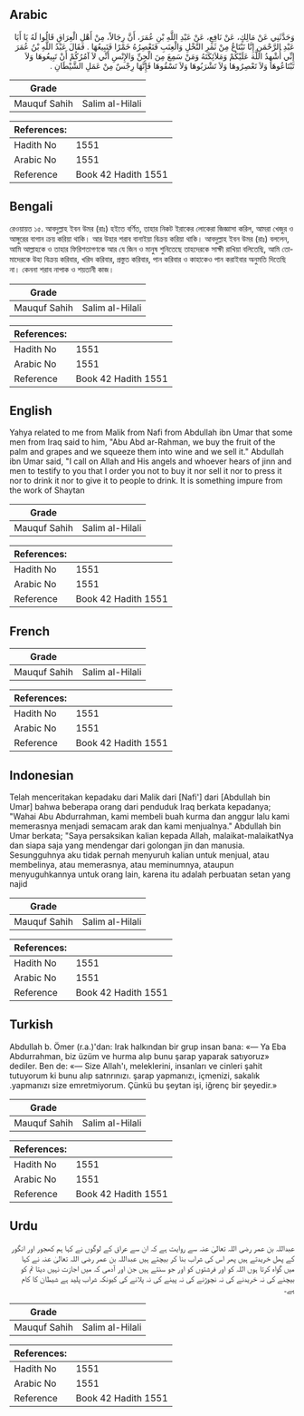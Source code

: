 ## Arabic


<div dir="rtl" lang="ar" style={{fontSize:'larger',backgroundColor:'#f8f9fa',padding:20}}>
وَحَدَّثَنِي عَنْ مَالِكٍ، عَنْ نَافِعٍ، عَنْ عَبْدِ اللَّهِ بْنِ عُمَرَ، أَنَّ رِجَالاً، مِنْ أَهْلِ الْعِرَاقِ قَالُوا لَهُ يَا أَبَا عَبْدِ الرَّحْمَنِ إِنَّا نَبْتَاعُ مِنْ ثَمَرِ النَّخْلِ وَالْعِنَبِ فَنَعْصِرُهُ خَمْرًا فَنَبِيعُهَا ‏.‏ فَقَالَ عَبْدُ اللَّهِ بْنُ عُمَرَ إِنِّي أُشْهِدُ اللَّهَ عَلَيْكُمْ وَمَلاَئِكَتَهُ وَمَنْ سَمِعَ مِنَ الْجِنِّ وَالإِنْسِ أَنِّي لاَ آمُرُكُمْ أَنْ تَبِيعُوهَا وَلاَ تَبْتَاعُوهَا وَلاَ تَعْصِرُوهَا وَلاَ تَشْرَبُوهَا وَلاَ تَسْقُوهَا فَإِنَّهَا رِجْسٌ مِنْ عَمَلِ الشَّيْطَانِ ‏.‏
</div>
<div style={{backgroundColor:'#f8f9fa',padding:20, marginBottom: 10}}><table> <thead> <tr> <th>Grade</th> <th></th> </tr> </thead> <tbody> <tr><td>Mauquf Sahih</td><td>Salim al-Hilali</td></tr></tbody></table><table> <thead> <tr> <th>References:</th> <th></th> </tr> </thead> <tbody><tr><td>Hadith No</td><td>1551</td></tr><tr><td>Arabic No</td><td>1551</td></tr><tr><td>Reference</td><td>Book 42 Hadith 1551</td></tr></tbody></table></div>

## Bengali


<div dir="ltr" lang="bn" style={{fontSize:'larger',backgroundColor:'#f8f9fa',padding:20}}>
রেওয়ায়ত ১৫. আবদুল্লাহ ইবন উমর (রাঃ) হইতে বর্ণিত, তাহার নিকট ইরাকের লোকেরা জিজ্ঞাসা করিল, আমরা খেজুর ও আঙ্গুরের বাগান ক্রয় করিয়া থাকি। আর উহার শরাব বানাইয়া বিক্রয় করিয়া থাকি। আবদুল্লাহ ইবন উমর (রাঃ) বললেন, আমি আল্লাহকে ও তাহার ফিরিশতাগণকে আর যে জিন ও মানুষ শুনিতেছে তাহদেরকে সাক্ষী রাখিয়া বলিতেছি, আমি তোমাদেরকে উহা বিক্রয় করিবার, খরিদ করিবার, প্রস্তুত করিবার, পান করিবার ও কাহাকেও পান করাইবার অনুমতি দিতেছি না। কেননা শরাব নাপাক ও শয়তানী কাজ।
</div>
<div style={{backgroundColor:'#f8f9fa',padding:20, marginBottom: 10}}><table> <thead> <tr> <th>Grade</th> <th></th> </tr> </thead> <tbody> <tr><td>Mauquf Sahih</td><td>Salim al-Hilali</td></tr></tbody></table><table> <thead> <tr> <th>References:</th> <th></th> </tr> </thead> <tbody><tr><td>Hadith No</td><td>1551</td></tr><tr><td>Arabic No</td><td>1551</td></tr><tr><td>Reference</td><td>Book 42 Hadith 1551</td></tr></tbody></table></div>

## English


<div dir="ltr" lang="en" style={{fontSize:'larger',backgroundColor:'#f8f9fa',padding:20}}>
Yahya related to me from Malik from Nafi from Abdullah ibn Umar that some men from Iraq said to him, "Abu Abd ar-Rahman, we buy the fruit of the palm and grapes and we squeeze them into wine and we sell it." Abdullah ibn Umar said, "I call on Allah and His angels and whoever hears of jinn and men to testify to you that I order you not to buy it nor sell it nor to press it nor to drink it nor to give it to people to drink. It is something impure from the work of Shaytan
</div>
<div style={{backgroundColor:'#f8f9fa',padding:20, marginBottom: 10}}><table> <thead> <tr> <th>Grade</th> <th></th> </tr> </thead> <tbody> <tr><td>Mauquf Sahih</td><td>Salim al-Hilali</td></tr></tbody></table><table> <thead> <tr> <th>References:</th> <th></th> </tr> </thead> <tbody><tr><td>Hadith No</td><td>1551</td></tr><tr><td>Arabic No</td><td>1551</td></tr><tr><td>Reference</td><td>Book 42 Hadith 1551</td></tr></tbody></table></div>

## French


<div dir="ltr" lang="fr" style={{fontSize:'larger',backgroundColor:'#f8f9fa',padding:20}}>

</div>
<div style={{backgroundColor:'#f8f9fa',padding:20, marginBottom: 10}}><table> <thead> <tr> <th>Grade</th> <th></th> </tr> </thead> <tbody> <tr><td>Mauquf Sahih</td><td>Salim al-Hilali</td></tr></tbody></table><table> <thead> <tr> <th>References:</th> <th></th> </tr> </thead> <tbody><tr><td>Hadith No</td><td>1551</td></tr><tr><td>Arabic No</td><td>1551</td></tr><tr><td>Reference</td><td>Book 42 Hadith 1551</td></tr></tbody></table></div>

## Indonesian


<div dir="ltr" lang="id" style={{fontSize:'larger',backgroundColor:'#f8f9fa',padding:20}}>
Telah menceritakan kepadaku dari Malik dari [Nafi'] dari [Abdullah bin Umar] bahwa beberapa orang dari penduduk Iraq berkata kepadanya; "Wahai Abu Abdurrahman, kami membeli buah kurma dan anggur lalu kami memerasnya menjadi semacam arak dan kami menjualnya." Abdullah bin Umar berkata; "Saya persaksikan kalian kepada Allah, malaikat-malaikatNya dan siapa saja yang mendengar dari golongan jin dan manusia. Sesungguhnya aku tidak pernah menyuruh kalian untuk menjual, atau membelinya, atau memerasnya, atau meminumnya, ataupun menyuguhkannya untuk orang lain, karena itu adalah perbuatan setan yang najid
</div>
<div style={{backgroundColor:'#f8f9fa',padding:20, marginBottom: 10}}><table> <thead> <tr> <th>Grade</th> <th></th> </tr> </thead> <tbody> <tr><td>Mauquf Sahih</td><td>Salim al-Hilali</td></tr></tbody></table><table> <thead> <tr> <th>References:</th> <th></th> </tr> </thead> <tbody><tr><td>Hadith No</td><td>1551</td></tr><tr><td>Arabic No</td><td>1551</td></tr><tr><td>Reference</td><td>Book 42 Hadith 1551</td></tr></tbody></table></div>

## Turkish


<div dir="ltr" lang="tr" style={{fontSize:'larger',backgroundColor:'#f8f9fa',padding:20}}>
Abdullah b. Ömer (r.a.)'dan: Irak halkından bir grup insan bana: «— Ya Eba Abdurrahman, biz üzüm ve hurma alıp bunu şarap yaparak satıyoruz» dediler. Ben de: «— Size Allah'ı, meleklerini, insanları ve cinleri şahit tutuyorum ki bunu alıp satnrınızı. şarap yapmanızı, içmenizi, sakalık .yapmanızı size emretmiyorum. Çünkü bu şeytan işi, iğrenç bir şeyedir.»
</div>
<div style={{backgroundColor:'#f8f9fa',padding:20, marginBottom: 10}}><table> <thead> <tr> <th>Grade</th> <th></th> </tr> </thead> <tbody> <tr><td>Mauquf Sahih</td><td>Salim al-Hilali</td></tr></tbody></table><table> <thead> <tr> <th>References:</th> <th></th> </tr> </thead> <tbody><tr><td>Hadith No</td><td>1551</td></tr><tr><td>Arabic No</td><td>1551</td></tr><tr><td>Reference</td><td>Book 42 Hadith 1551</td></tr></tbody></table></div>

## Urdu


<div dir="rtl" lang="ur" style={{fontSize:'larger',backgroundColor:'#f8f9fa',padding:20}}>
عبداللہ بن عمر رضی اللہ تعالیٰ عنہ سے روایت ہے کہ ان سے عراق کے لوگوں نے کہا ہم کھجور اور انگور کے پھل خریدتے ہیں پھر اس کی شراب بنا کر بیچتے ہیں عبداللہ بن عمر رضی اللہ تعالیٰ عنہ نے کہا میں گواہ کرتا ہوں اللہ کو اور فرشتوں کو اور جو سنتے ہیں جن اور آدمی کہ میں اجازت نہیں دیتا تم کو بیچنے کی نہ خریدنے کی نہ نچوڑنے کی نہ پینے کی نہ پلانے کی کیونکہ شراب پلید ہے شیطان کا کام ہے۔
</div>
<div style={{backgroundColor:'#f8f9fa',padding:20, marginBottom: 10}}><table> <thead> <tr> <th>Grade</th> <th></th> </tr> </thead> <tbody> <tr><td>Mauquf Sahih</td><td>Salim al-Hilali</td></tr></tbody></table><table> <thead> <tr> <th>References:</th> <th></th> </tr> </thead> <tbody><tr><td>Hadith No</td><td>1551</td></tr><tr><td>Arabic No</td><td>1551</td></tr><tr><td>Reference</td><td>Book 42 Hadith 1551</td></tr></tbody></table></div>
